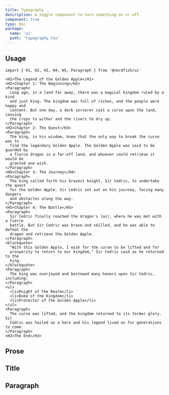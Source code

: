 ```yaml
---
title: Typography
description: A toggle component to turn something on or off.
component: true
type: Doc
package:
  name: 'ui'
  path: 'typography.tsx'
---
```


<ComponentExample src="/src/components/examples/typography/demo.tsx">
	<TypographyDemo />
</ComponentExample>

## Usage

```tsx
import { H1, H2, H3, H4, H5, Paragraph } from '@nerdfish/ui'
```

```tsx
<H1>The Legend of the Golden Apple</H1>
<H2>Chapter 1: The Beginning</H2>
<Paragraph>
  Long ago, in a land far away, there was a magical kingdom ruled by a kind
  and just king. The kingdom was full of riches, and the people were happy and
  content. But one day, a dark sorcerer cast a curse upon the land, causing
  the crops to wither and the rivers to dry up.
</Paragraph>
<H3>Chapter 2: The Quest</H3>
<Paragraph>
  The king, in his wisdom, knew that the only way to break the curse was to
  find the legendary Golden Apple. The Golden Apple was said to be guarded by
  a fierce dragon in a far-off land, and whoever could retrieve it would be
  granted one wish.
</Paragraph>
<H4>Chapter 3: The Journey</H4>
<Paragraph>
  The king called forth his bravest knight, Sir Cedric, to undertake the quest
  for the Golden Apple. Sir Cedric set out on his journey, facing many dangers
  and obstacles along the way.
</Paragraph>
<H5>Chapter 4: The Battle</H5>
<Paragraph>
  Sir Cedric finally reached the dragon's lair, where he was met with a fierce
  battle. But Sir Cedric was brave and skilled, and he was able to defeat the
  dragon and retrieve the Golden Apple.
</Paragraph>
<blockquote>
  "With this Golden Apple, I wish for the curse to be lifted and for
  prosperity to return to our kingdom," Sir Cedric said as he returned to the
  king.
</blockquote>
<Paragraph>
  The king was overjoyed and bestowed many honors upon Sir Cedric, including:
</Paragraph>
<ul>
  <li>Knight of the Realm</li>
  <li>Duke of the Kingdom</li>
  <li>Protector of the Golden Apple</li>
</ul>
<Paragraph>
  The curse was lifted, and the kingdom returned to its former glory. Sir
  Cedric was hailed as a hero and his legend lived on for generations to come.
</Paragraph>
<H3>The End</H3>
```

## Prose

<ComponentExample src="/src/components/examples/typography/prose.tsx">
	<TypographyProse />
</ComponentExample>

## Title

<ComponentExample src="/src/components/examples/typography/title.tsx">
	<TypographyTitle />
</ComponentExample>

## Paragraph

<ComponentExample src="/src/components/examples/typography/paragraph.tsx">
	<TypographyParagraph />
</ComponentExample>
